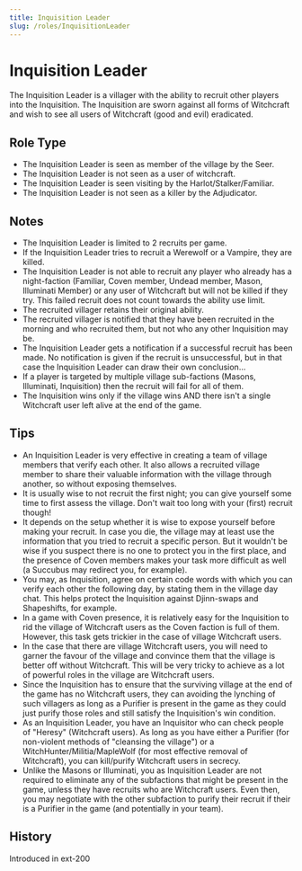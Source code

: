 ```yaml
---
title: Inquisition Leader
slug: /roles/InquisitionLeader
---
```



# Inquisition Leader

The Inquisition Leader is a villager with the ability to recruit other players into the Inquisition. The Inquisition are sworn against all forms of Witchcraft and wish to see all users of Witchcraft (good and evil) eradicated.

## Role Type

- The Inquisition Leader is seen as member of the village by the Seer.
- The Inquisition Leader is not seen as a user of witchcraft.
- The Inquisition Leader is seen visiting by the Harlot/Stalker/Familiar.
- The Inquisition Leader is not seen as a killer by the Adjudicator.

## Notes

- The Inquisition Leader is limited to 2 recruits per game.
- If the Inquisition Leader tries to recruit a Werewolf or a Vampire, they are killed.
- The Inquisition Leader is not able to recruit any player who already has a night-faction (Familiar, Coven member, Undead member, Mason, Illuminati Member) or any user of Witchcraft but will not be killed if they try. This failed recruit does not count towards the ability use limit.
- The recruited villager retains their original ability.
- The recruited villager is notified that they have been recruited in the morning and who recruited them, but not who any other Inquisition may be.
- The Inquisition Leader gets a notification if a successful recruit has been made. No notification is given if the recruit is unsuccessful, but in that case the Inquisition Leader can draw their own conclusion...
- If a player is targeted by multiple village sub-factions (Masons, Illuminati, Inquisition) then the recruit will fail for all of them.
- The Inquisition wins only if the village wins AND there isn't a single Witchcraft user left alive at the end of the game.

## Tips

- An Inquisition Leader is very effective in creating a team of village members that verify each other. It also allows a recruited village member to share their valuable information with the village through another, so without exposing themselves.
- It is usually wise to not recruit the first night; you can give yourself some time to first assess the village. Don't wait too long with your (first) recruit though!
- It depends on the setup whether it is wise to expose yourself before making your recruit. In case you die, the village may at least use the information that you tried to recruit a specific person. But it wouldn't be wise if you suspect there is no one to protect you in the first place, and the presence of Coven members makes your task more difficult as well (a Succubus may redirect you, for example).
- You may, as Inquisition, agree on certain code words with which you can verify each other the following day, by stating them in the village day chat. This helps protect the Inquisition against Djinn-swaps and Shapeshifts, for example.
- In a game with Coven presence, it is relatively easy for the Inquisition to rid the village of Witchcraft users as the Coven faction is full of them. However, this task gets trickier in the case of village Witchcraft users.
- In the case that there are village Witchcraft users, you will need to garner the favour of the village and convince them that the village is better off without Witchcraft. This will be very tricky to achieve as a lot of powerful roles in the village are Witchcraft users.
- Since the Inquisition has to ensure that the surviving village at the end of the game has no Witchcraft users, they can avoiding the lynching of such villagers as long as a Purifier is present in the game as they could just purify those roles and still satisfy the Inquisition's win condition.
- As an Inquisition Leader, you have an Inquisitor who can check people of "Heresy" (Witchcraft users). As long as you have either a Purifier (for non-violent methods of "cleansing the village") or a WitchHunter/Militia/MapleWolf (for most effective removal of Witchcraft), you can kill/purify Witchcraft users in secrecy.
- Unlike the Masons or Illuminati, you as Inquisition Leader are not required to eliminate any of the subfactions that might be present in the game, unless they have recruits who are Witchcraft users. Even then, you may negotiate with the other subfaction to purify their recruit if their is a Purifier in the game (and potentially in your team).

## History

<Timeline lineColor="white">
  <Event interval="2018-01-01">Introduced in ext-200</Event>
</Timeline>
